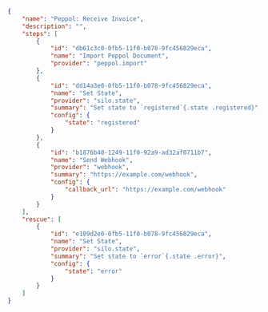 ```json
{
    "name": "Peppol: Receive Invoice",
    "description": "",
    "steps": [
        {
            "id": "db61c3c0-0fb5-11f0-b078-9fc456829eca",
            "name": "Import Peppol Document",
            "provider": "peppol.import"
        },
        {
            "id": "dd14a3e0-0fb5-11f0-b078-9fc456829eca",
            "name": "Set State",
            "provider": "silo.state",
            "summary": "Set state to `registered`{.state .registered}",
            "config": {
                "state": "registered"
            }
        },
        {
            "id": "b1876b40-1249-11f0-92a9-ad32af0711b7",
            "name": "Send Webhook",
            "provider": "webhook",
            "summary": "https://example.com/webhook",
            "config": {
                "callback_url": "https://example.com/webhook"
            }
        }
    ],
    "rescue": [
        {
            "id": "e109d2e0-0fb5-11f0-b078-9fc456829eca",
            "name": "Set State",
            "provider": "silo.state",
            "summary": "Set state to `error`{.state .error}",
            "config": {
                "state": "error"
            }
        }
    ]
}
```